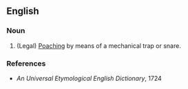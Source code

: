 ==English==

===Noun===
{{en-noun}}

# (Legal) [[poaching|Poaching]] by means of a mechanical trap or snare.

===References===         
* ''An Universal Etymological English Dictionary'', 1724